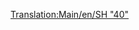 [[Translation:Main/en/SH "40"]]{{en/-}}{{Template:Treni/It
|Image=[[File:en/Sh40.png]]
|Name=SH "40"
|Cost=€ 70.312
|Speed=177 km/h (110 mph)
|Weight=82 t
|Power=5.070 hp (3.728 kW)
|Annual=€ 5.764
|Designed=1973
|Lifespan=23
|Capacity=N/A
|Description=
|Real-life=[http://www.wikipedia.org/wiki/British Rail Class 87 British Rail Class 87]
}}